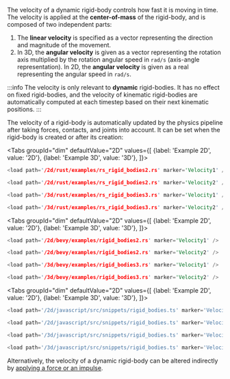 
The velocity of a dynamic rigid-body controls how fast it is moving in time. The velocity is applied at the **center-of-mass**
of the rigid-body, and is composed of two independent parts:
1. The **linear velocity** is specified as a vector representing the direction and magnitude of the movement.
2. In 3D, the **angular velocity** is given as a vector representing the rotation
   axis multiplied by the rotation angular speed in `rad/s` (axis-angle representation). In 2D, the **angular velocity** is
   given as a real representing the angular speed in `rad/s`.

:::info
The velocity is only relevant to **dynamic** rigid-bodies. It has no effect on fixed rigid-bodies, and the
velocity of kinematic rigid-bodies are automatically computed at each timestep based on their next kinematic
positions.
:::

The velocity of a rigid-body is automatically updated by the physics pipeline after taking forces, contacts,
and joints into account. It can be set when the rigid-body is created or after its creation:

<rapier>

<Tabs
groupId="dim"
defaultValue="2D"
values={[
{label: 'Example 2D', value: '2D'},
{label: 'Example 3D', value: '3D'},
]}>
<TabItem value="2D">

```rust
<load path='/2d/rust/examples/rs_rigid_bodies2.rs' marker='Velocity1' />
```
```rust
<load path='/2d/rust/examples/rs_rigid_bodies2.rs' marker='Velocity2' />
```

  </TabItem>
  <TabItem value="3D">

```rust
<load path='/3d/rust/examples/rs_rigid_bodies3.rs' marker='Velocity1' />
```
```rust
<load path='/3d/rust/examples/rs_rigid_bodies3.rs' marker='Velocity2' />
```

  </TabItem>
</Tabs>

</rapier>

<bevy>

<Tabs
groupId="dim"
defaultValue="2D"
values={[
{label: 'Example 2D', value: '2D'},
{label: 'Example 3D', value: '3D'},
]}>
<TabItem value="2D">

```rust
<load path='/2d/bevy/examples/rigid_bodies2.rs' marker='Velocity1' />
```
```rust
<load path='/2d/bevy/examples/rigid_bodies2.rs' marker='Velocity2' />
```

  </TabItem>
  <TabItem value="3D">

```rust
<load path='/3d/bevy/examples/rigid_bodies3.rs' marker='Velocity1' />
```
```rust
<load path='/3d/bevy/examples/rigid_bodies3.rs' marker='Velocity2' />
```

  </TabItem>
</Tabs>

</bevy>
<js>

<Tabs
groupId="dim"
defaultValue="2D"
values={[
{label: 'Example 2D', value: '2D'},
{label: 'Example 3D', value: '3D'},
]}>
<TabItem value="2D">

```js
<load path='/2d/javascript/src/snippets/rigid_bodies.ts' marker='Velocity1' />
```
```js
<load path='/2d/javascript/src/snippets/rigid_bodies.ts' marker='Velocity2' />
```

  </TabItem>
  <TabItem value="3D">

```js
<load path='/3d/javascript/src/snippets/rigid_bodies.ts' marker='Velocity1' />
```
```js
<load path='/3d/javascript/src/snippets/rigid_bodies.ts' marker='Velocity2' />
```

  </TabItem>
</Tabs>

</js>

Alternatively, the velocity of a dynamic rigid-body can be altered indirectly by
[applying a force or an impulse](#forces-and-impulses).
